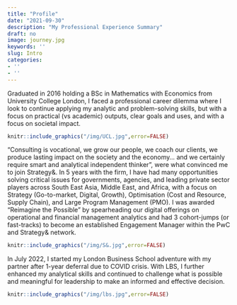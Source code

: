 ```yaml
---
title: "Profile"
date: "2021-09-30"
description: "My Professional Experience Summary"
draft: no
image: journey.jpg
keywords: ''
slug: Intro
categories:
- ''
- ''
---
```


Graduated in 2016 holding a BSc in Mathematics with Economics from University College London, I faced a professional career dilemma where I look to continue applying my analytic and problem-solving skills, but with a focus on practical (vs academic) outputs, clear goals and uses, and with a focus on societal impact. 

```r
knitr::include_graphics("/img/UCL.jpg",error=FALSE)
```

“Consulting is vocational, we grow our people, we coach our clients, we produce lasting impact on the society and the economy… and we certainly require smart and analytical independent thinker”, were what convinced me to join Strategy&. In 5 years with the firm, I have had many opportunities solving critical issues for governments, agencies, and leading private sector players across South East Asia, Middle East, and Africa, with a focus on Strategy (Go-to-market, Digital, Growth), Optimisation (Cost and Resource, Supply Chain), and Large Program Management (PMO). I was awarded “Reimagine the Possible” by spearheading our digital offerings on operational and financial management analytics and had 3 cohort-jumps (or fast-tracks) to become an established Engagement Manager within the PwC and Strategy& network.


```r
knitr::include_graphics("/img/S&.jpg",error=FALSE)
```

In July 2022, I started my London Business School adventure with my partner after 1-year deferral due to COVID crisis. With LBS, I further enhanced my analytical skills and continued to challenge what is possible and meaningful for leadership to make an informed and effective decision.

```r
knitr::include_graphics("/img/lbs.jpg",error=FALSE)
```



